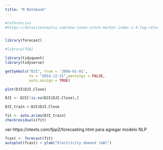```yaml
---
title: "R Notebook"
---
```


```r
#referencias
#https://datascienceplus.com/dow-jones-stock-market-index-1-4-log-returns-exploratory-analysis/


library(forecast)

#library(TSA)

library(tidyquant)
library(tidyverse)
```

```r

getSymbols("DJI", from = '2008-01-01',
           to = "2014-12-31",warnings = FALSE,
           auto.assign = TRUE)

plot(DJI$DJI.Close)

DJI <- DJI[!is.na(DJI$DJI.Close),]

DJI_train <-DJI$DJI.Close
```





```r
fit <- auto.arima(DJI_train)
checkresiduals(fit)
```

ver https://otexts.com/fpp2/forecasting.html para agregar modelo NLP

```r
fcast <- forecast(fit)
autoplot(fcast) + ylab("Electricity demand (GW)")
```

```r

```


